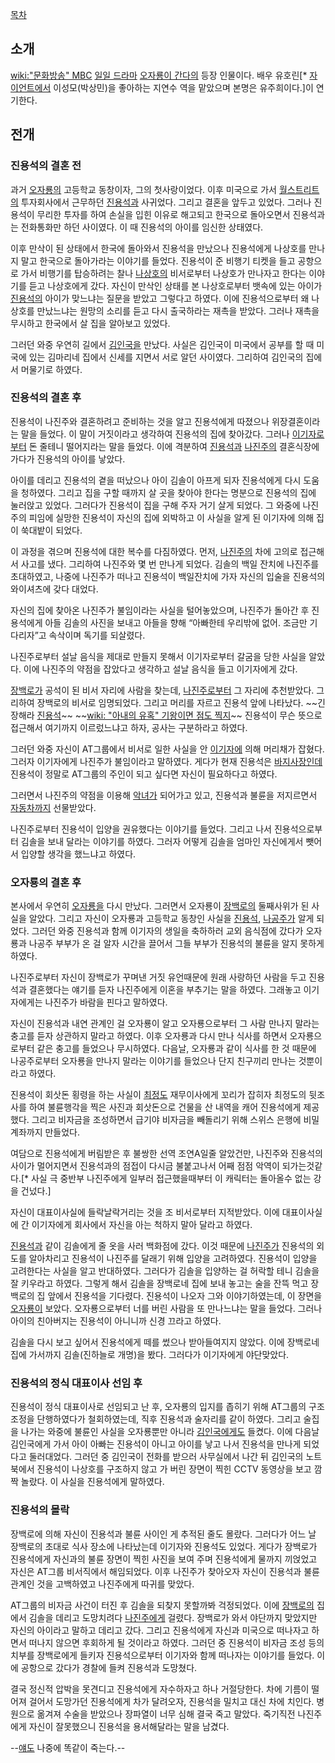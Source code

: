 [[목차]]
== 소개 ==
[[wiki:"문화방송" MBC]] [[일일 드라마]] [[오자룡이 간다]]의 등장 인물이다. 배우 유호린[* [[자이언트]]에서 이성모(박상민)을 좋아하는 지연수 역을 맡았으며 본명은 유주희이다.]이 연기한다.

== 전개 ==
=== 진용석의 결혼 전 ===
과거 [[오자룡]]의 고등학교 동창이자, 그의 첫사랑이었다. 이후 미국으로 가서 [[월스트리트]]의 투자회사에서 근무하던 [[진용석]]과 사귀었다. 그리고 결혼을 앞두고 있었다. 그러나 진용석이 무리한 투자를 하여 손실을 입힌 이유로 해고되고 한국으로 돌아오면서 진용석과는 전화통화만 하던 사이였다. 이 때 진용석의 아이를 임신한 상태였다. 

이후 만삭이 된 상태에서 한국에 돌아와서 진용석을 만났으나 진용석에게 나상호를 만나지 말고 한국으로 돌아가라는 이야기를 들었다. 진용석이 준 비행기 티켓을 들고 공항으로 가서 비행기를 탑승하려는 찰나 [[나상호]]의 비서로부터 나상호가 만나자고 한다는 이야기를 듣고 나상호에게 갔다. 자신이 만삭인 상태를 본 나상호로부터 뱃속에 있는 아이가 [[진용석]]의 아이가 맞느냐는 질문을 받았고 그렇다고 하였다. 이에 진용석으로부터 왜 나상호를 만났느냐는 원망의 소리를 듣고 다시 출국하라는 재촉을 받았다. 그러나 재촉을 무시하고 한국에서 살 집을 알아보고 있었다.

그러던 와중 우연히 길에서 [[김인국]]을 만났다. 사실은 김인국이 미국에서 공부를 할 때 미국에 있는 김마리네 집에서 신세를 지면서 서로 알던 사이였다. 그리하여 김인국의 집에서 머물기로 하였다.

=== 진용석의 결혼 후 ===
진용석이 나진주와 결혼하려고 준비하는 것을 알고 진용석에게 따졌으나 위장결혼이라는 말을 들었다. 이 말이 거짓이라고 생각하여 진용석의 집에 찾아갔다. 그러나 [[이기자]]로부터 돈 줄테니 떨어지라는 말을 들었다. 이에 격분하여 [[진용석]]과 [[나진주]]의 결혼식장에 가다가 진용석의 아이를 낳았다.

아이를 데리고 진용석의 곁을 떠났으나 아이 김솔이 아프게 되자 진용석에게 다시 도움을 청하였다. 그리고 집을 구할 때까지 살 곳을 찾아야 한다는 명분으로 진용석의 집에 눌러앉고 있었다. 그러다가 진용석이 집을 구해 주자 거기 살게 되었다. 그 와중에 나진주의 피임에 실망한 진용석이 자신의 집에 외박하고 이 사실을 알게 된 이기자에 의해 집이 쑥대밭이 되었다.

이 과정을 겪으며 진용석에 대한 복수를 다짐하였다. 먼저, [[나진주]]의 차에 고의로 접근해서 사고를 냈다. 그리하여 나진주와 몇 번 만나게 되었다. 김솔의 백일 잔치에 나진주를 초대하였고, 나중에 나진주가 떠나고 진용석이 백일잔치에 가자 자신의 입술을 진용석의 와이셔츠에 갖다 대었다.

자신의 집에 찾아온 나진주가 불임이라는 사실을 털어놓았으며, 나진주가 돌아간 후 진용석에게 아들 김솔의 사진을 보내고 아들을 향해 “아빠한테 우리밖에 없어. 조금만 기다리자”고 속삭이며 독기를 되살렸다.

나진주로부터 설날 음식을 제대로 만들지 못해서 이기자로부터 갈굼을 당한 사실을 알았다. 이에 나진주의 약점을 잡았다고 생각하고 설날 음식을 들고 이기자에게 갔다.

[[장백로]]가 공석이 된 비서 자리에 사람을 찾는데, [[나진주]]로부터 그 자리에 추천받았다. 그리하여 장백로의 비서로 임명되었다. 그리고 머리를 자르고 진용석 앞에 나타났다. ~~긴장해라 [[진용석]]~~ ~~[[wiki: "아내의 유혹" 기왕이면 점도 찍지]]~~ 진용석이 무슨 뜻으로 접근해서 여기까지 이르렀느냐고 하자, 공사는 구분하라고 하였다.

그러던 와중 자신이 AT그룹에서 비서로 일한 사실을 안 [[이기자]]에 의해 머리채가 잡혔다. 그러자 이기자에게 나진주가 불임이라고 말하였다. 게다가 현재 진용석은 [[바지사장]]인데 진용석이 정말로 AT그룹의 주인이 되고 싶다면 자신이 필요하다고 하였다. 

그러면서 나진주의 약점을 이용해 [[악녀]]가 되어가고 있고, 진용석과 불륜을 저지르면서 [[자동차]]까지 선물받았다.

나진주로부터 진용석이 입양을 권유했다는 이야기를 들었다. 그리고 나서 진용석으로부터 김솔을 보내 달라는 이야기를 하였다. 그러자 어떻게 김솔을 엄마인 자신에게서 뺏어서 입양할 생각을 했느냐고 하였다.

=== 오자룡의 결혼 후 ===
본사에서 우연히 [[오자룡]]을 다시 만났다. 그러면서 오자룡이 [[장백로]]의 둘째사위가 된 사실을 알았다. 그리고 자신이 오자룡과 고등학교 동창인 사실을 [[진용석]], [[나공주]]가 알게 되었다. 그러던 와중 진용석과 함께 이기자의 생일을 축하하러 교외 음식점에 갔다가 오자룡과 나공주 부부가 온 걸 알자 시간을 끌어서 그들 부부가 진용석의 불륜을 알지 못하게 하였다.

나진주로부터 자신이 장백로가 꾸며낸 거짓 유언때문에 원래 사랑하던 사람을 두고 진용석과 결혼했다는 얘기를 듣자 나진주에게 이혼을 부추기는 말을 하였다. 그래놓고 이기자에게는 나진주가 바람을 핀다고 말하였다.

자신이 진용석과 내연 관계인 걸 오자룡이 알고 오자룡으로부터 그 사람 만나지 말라는 충고를 듣자 상관하지 말라고 하였다. 이후 오자룡과 다시 만나 식사를 하면서 오자룡으로부터 같은 충고를 들었으나 무시하였다. 다음날, 오자룡과 같이 식사를 한 것 때문에 나공주로부터 오자룡을 만나지 말라는 이야기를 들었으나 단지 친구끼리 만나는 것뿐이라고 하였다.

진용석이 회삿돈 횡령을 하는 사실이 [[최정도]] 재무이사에게 꼬리가 잡히자 최정도의 뒷조사를 하여 불륜행각을 찍은 사진과 회삿돈으로 건물을 산 내역을 캐어 진용석에게 제공했다. 그리고 비자금을 조성하면서 급기야 비자금을 빼돌리기 위해 스위스 은행에 비밀계좌까지 만들었다.

여담으로 진용석에게 버림받은 후 불쌍한 선역 조연A일줄 알았건만, 나진주와 진용석의 사이가 멀어지면서 진용석과의 점접이 다시금 불붙고나서 어째 점점 악역이 되가는것같다.[* 사실 극 중반부 나진주에게 일부러 접근했을때부터 이 캐릭터는 돌아올수 없는 강을 건넜다.]

자신이 대표이사실에 들락날락거리는 것을 조 비서로부터 지적받았다. 이에 대표이사실에 간 이기자에게 회사에서 자신을 아는 척하지 말아 달라고 하였다.

[[진용석]]과 같이 김솔에게 줄 옷을 사러 백화점에 갔다. 이것 때문에 [[나진주]]가 진용석의 외도를 알아차리고 진용석이 나진주를 달래기 위해 입양을 고려하였다. 진용석이 입양을 고려한다는 사실을 알고 반대하였다. 그러다가 김솔을 입양하는 걸 허락할 테니 김솔을 잘 키우라고 하였다. 그렇게 해서 김솔을 장백로네 집에 보내 놓고는 술을 잔뜩 먹고 장백로의 집 앞에서 진용석을 기다렸다. 진용석이 나오자 그와 이야기하였는데, 이 장면을 [[오자룡]]이 보았다. 오자룡으로부터 너를 버린 사람을 또 만나느냐는 말을 들었다. 그러나 아이의 친아버지는 진용석이 아니니까 신경 끄라고 하였다.

김솔을 다시 보고 싶어서 진용석에게 떼를 썼으나 받아들여지지 않았다. 이에 장백로네 집에 가서까지 김솔(진하늘로 개명)을 봤다. 그러다가 이기자에게 야단맞았다.

=== 진용석의 정식 대표이사 선임 후 ===
진용석이 정식 대표이사로 선임되고 난 후, 오자룡의 입지를 좁히기 위해 AT그룹의 구조조정을 단행하였다가 철회하였는데, 직후 진용석과 술자리를 같이 하였다. 그리고 술집을 나가는 와중에 불륜인 사실을 오자룡뿐만 아니라 [[김인국]]에게도 들켰다. 이에 다음날 김인국에게 가서 아이 아빠는 진용석이 아니고 아이를 낳고 나서 진용석을 만나게 되었다고 둘러대었다. 그러던 중 김인국이 전화를 받으러 사무실에서 나간 뒤 김인국의 노트북에서 진용석이 나상호를 구조하지 않고 가 버린 장면이 찍힌 CCTV 동영상을 보고 깜짝 놀랐다. 이 사실을 진용석에게 말하였다.

=== 진용석의 몰락 ===
장백로에 의해 자신이 진용석과 불륜 사이인 게 추적된 줄도 몰랐다. 그러다가 어느 날 장백로의 초대로 식사 장소에 나타났는데 이기자와 진용석도 있었다. 게다가 장백로가 진용석에게 자신과의 불륜 장면이 찍힌 사진을 보여 주며 진용석에게 물까지 끼얹었고 자신은 AT그룹 비서직에서 해임되었다. 이후 나진주가 찾아오자 자신이 진용석과 불륜 관계인 것을 고백하였고 나진주에게 따귀를 맞았다.

AT그룹의 비자금 사건이 터진 후 김솔을 되찾지 못할까봐 걱정되었다. 이에 [[장백로]]의 집에서 김솔을 데리고 도망치려다 [[나진주]]에게 걸렸다. 장백로가 와서 야단까지 맞았지만 자신의 아이라고 말하고 데리고 갔다. 그리고 진용석에게 자신과 미국으로 떠나자고 하면서 떠나지 않으면 후회하게 될 것이라고 하였다. 그러던 중 진용석이 비자금 조성 등의 치부를 장백로에게 들키자 진용석으로부터 이기자와 함께 떠나자는 이야기를 들었다. 이에 공항으로 갔다가 경찰에 들켜 진용석과 도망쳤다.

결국 정신적 압박을 못견디고 진용석에게 자수하자고 하나 거절당한다. 차에 기름이 떨어져 걸어서 도망가던 진용석에게 차가 달려오자, 진용석을 밀치고 대신 차에 치인다. 병원으로 옮겨져 수술을 받았으나 장파열이 너무 심해 결국 죽고 말았다. 죽기직전 나진주에게 자신이 잘못했으니 진용석을 용서해달라는 말을 남겼다.

--[[조방실|얘]]도 나중에 똑같이 죽는다.--
